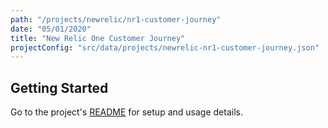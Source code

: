 ```yaml
---
path: "/projects/newrelic/nr1-customer-journey"
date: "05/01/2020"
title: "New Relic One Customer Journey"
projectConfig: "src/data/projects/newrelic-nr1-customer-journey.json"
---
```


## Getting Started

Go to the project's [README](https://github.com/newrelic/nr1-customer-journey#readme) for setup and usage details.






